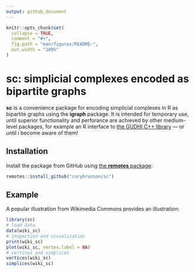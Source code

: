 ```yaml
---
output: github_document
---
```


<!-- README.md is generated from README.Rmd. Please edit that file -->

```r
knitr::opts_chunk$set(
  collapse = TRUE,
  comment = "#>",
  fig.path = "man/figures/README-",
  out.width = "100%"
)
```
# **sc**: simplicial complexes encoded as bipartite graphs

**sc** is a convenience package for encoding simplicial complexes in R as bipartite graphs using the **igraph** package. It is intended for temporary use, until superior functionality and perforance are achieved by other medium-level packages, for example an R interface to [the GUDHI C++ library](http://gudhi.gforge.inria.fr/) --- or until i become aware of them!

## Installation

Install the package from GitHub using [the **remotes** package](https://github.com/r-lib/remotes):

``` r
remotes::install_github("corybrunson/sc")
```

## Example

A popular illustration from Wikimedia Commons provides an illustration:

```r
library(sc)
# load data
data(wiki_sc)
# inspection and visualization
print(wiki_sc)
plot(wiki_sc, vertex.label = NA)
# vertices and simplices
vertices(wiki_sc)
simplices(wiki_sc)
```
